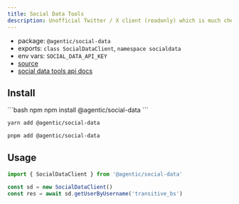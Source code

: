 ```yaml
---
title: Social Data Tools
description: Unofficial Twitter / X client (readonly) which is much cheaper than the official Twitter API.
---
```


- package: `@agentic/social-data`
- exports: `class SocialDataClient`, `namespace socialdata`
- env vars: `SOCIAL_DATA_API_KEY`
- [source](https://github.com/transitive-bullshit/agentic/blob/main/packages/social-data/src/social-data-client.ts)
- [social data tools api docs](https://socialdata.tools)

## Install

<CodeGroup>
```bash npm
npm install @agentic/social-data
```

```bash yarn
yarn add @agentic/social-data
```

```bash pnpm
pnpm add @agentic/social-data
```

</CodeGroup>

## Usage

```ts
import { SocialDataClient } from '@agentic/social-data'

const sd = new SocialDataClient()
const res = await sd.getUserByUsername('transitive_bs')
```
